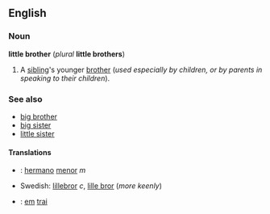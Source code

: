 ==English==
===Noun===
'''little brother''' (''plural'' '''little brothers''')

#A [[sibling]]'s younger [[brother]] (''used especially by children, or by parents in speaking to their children'').

===See also===
*[[big brother]]
*[[big sister]]
*[[little sister]]

====Translations====
*{{es}}: [[hermano]] [[menor]] ''m''
*Swedish: [[lillebror]] ''c'', [[lille bror]] (''more keenly'')
*{{vi}}: [[em#Vietnamese|em]] [[trai]]